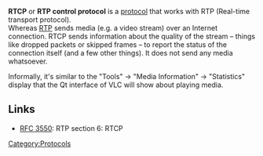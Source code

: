 {{Wikipedia|RTP Control Protocol}}

'''RTCP''' or '''RTP control protocol''' is a [[protocol]] that works with RTP (Real-time transport protocol).<br />
Whereas [[RTP]] sends media (e.g. a video stream) over an Internet connection. RTCP sends information about the quality of the stream &ndash; things like dropped packets or skipped frames &ndash; to report the status of the connection itself (and a few other things). It does not send any media whatsoever.

Informally, it's similar to the "Tools" -> "Media Information" -> "Statistics" display that the Qt interface of VLC will show about playing media.

== Links ==
* [https://tools.ietf.org/html/rfc3550#section-6 RFC 3550]: RTP section 6: RTCP

[[Category:Protocols]]